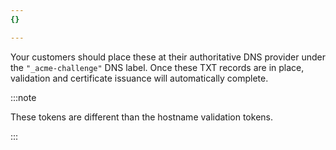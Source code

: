 ```yaml
---
{}

---
```


Your customers should place these at their authoritative DNS provider under the `"_acme-challenge"` DNS label. Once these TXT records are in place, validation and certificate issuance will automatically complete.

:::note


These tokens are different than the hostname validation tokens.


:::
